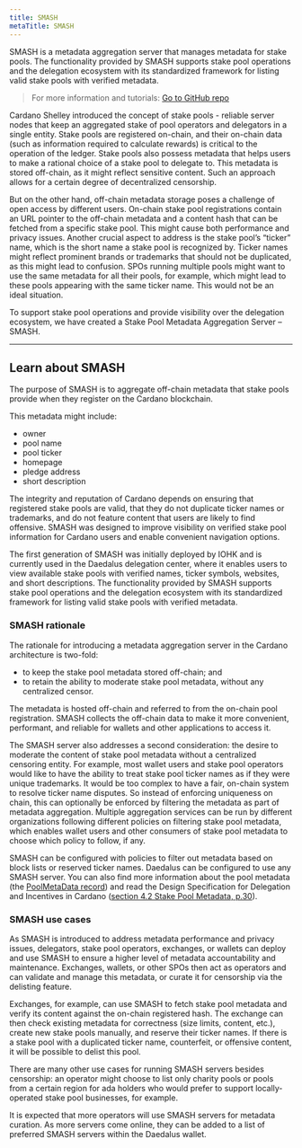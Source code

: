 ```yaml
---
title: SMASH
metaTitle: SMASH
---
```


SMASH is a metadata aggregation server that manages metadata for stake pools. The functionality provided by SMASH supports stake pool operations and the delegation ecosystem with its standardized framework for listing valid stake pools with verified metadata.

> For more information and tutorials: [Go to GitHub repo <OpenInNew className='content-link' />](https://github.com/input-output-hk/cardano-db-sync/blob/master/doc/smash.md)


Cardano Shelley introduced the concept of stake pools - reliable server nodes
that keep an aggregated stake of pool operators and delegators in a single
entity. Stake pools are registered on-chain, and their on-chain data (such as
information required to calculate rewards) is critical to the operation of the
ledger. Stake pools also possess metadata that helps users to make a rational
choice of a stake pool to delegate to. This metadata is stored off-chain, as it
might reflect sensitive content. Such an approach allows for a certain degree of
decentralized censorship.

But on the other hand, off-chain metadata storage poses a challenge of open
access by different users. On-chain stake pool registrations contain an URL
pointer to the off-chain metadata and a content hash that can be fetched from a
specific stake pool. This might cause both performance and privacy issues.
Another crucial aspect to address is the stake pool’s “ticker” name, which is
the short name a stake pool is recognized by. Ticker names might reflect
prominent brands or trademarks that should not be duplicated, as this might lead
to confusion. SPOs running multiple pools might want to use the same metadata
for all their pools, for example, which might lead to these pools appearing with
the same ticker name. This would not be an ideal situation.

To support stake pool operations and provide visibility over the delegation
ecosystem, we have created a Stake Pool Metadata Aggregation Server – SMASH. 

---

## Learn about SMASH

The purpose of SMASH is to aggregate off-chain metadata that stake pools provide
when they register on the Cardano blockchain.

This metadata might include:

- owner
- pool name
- pool ticker
- homepage
- pledge address
- short description

The integrity and reputation of Cardano depends on ensuring that registered
stake pools are valid, that they do not duplicate ticker names or trademarks,
and do not feature content that users are likely to find offensive. SMASH was
designed to improve visibility on verified stake pool information for Cardano
users and enable convenient navigation options.

The first generation of SMASH was initially deployed by IOHK and is currently
used in the Daedalus delegation center, where it enables users to view available
stake pools with verified names, ticker symbols, websites, and short
descriptions. The functionality provided by SMASH supports stake pool operations
and the delegation ecosystem with its standardized framework for listing valid
stake pools with verified metadata.

### SMASH rationale

The rationale for introducing a metadata aggregation server in the Cardano
architecture is two-fold:

- to keep the stake pool metadata stored off-chain; and
- to retain the ability to moderate stake pool metadata, without any centralized
  censor.

The metadata is hosted off-chain and referred to from the on-chain pool
registration. SMASH collects the off-chain data to make it more convenient,
performant, and reliable for wallets and other applications to access it.

The SMASH server also addresses a second consideration: the desire to moderate
the content of stake pool metadata without a centralized censoring entity. For
example, most wallet users and stake pool operators would like to have the
ability to treat stake pool ticker names as if they were unique trademarks. It
would be too complex to have a fair, on-chain system to resolve ticker name
disputes. So instead of enforcing uniqueness on chain, this can optionally be
enforced by filtering the metadata as part of metadata aggregation. Multiple
aggregation services can be run by different organizations following different
policies on filtering stake pool metadata, which enables wallet users and other
consumers of stake pool metadata to choose which policy to follow, if any.

SMASH can be configured with policies to filter out metadata based on block
lists or reserved ticker names. Daedalus can be configured to use any SMASH
server. You can also find more information about the pool metadata (the
[PoolMetaData record](https://github.com/input-output-hk/cardano-ledger-specs/blob/4458fdba7e2211f63e7f28ecd3f9b55b02eee071/shelley/chain-and-ledger/executable-spec/src/Shelley/Spec/Ledger/TxData.hs#L62))
and read the Design Specification for Delegation and Incentives in Cardano
([section 4.2 Stake Pool Metadata, p.30](https://hydra.iohk.io/build/790053/download/1/delegation_design_spec.pdf)).

### SMASH use cases

As SMASH is introduced to address metadata performance and privacy issues,
delegators, stake pool operators, exchanges, or wallets can deploy and use SMASH
to ensure a higher level of metadata accountability and maintenance. Exchanges,
wallets, or other SPOs then act as operators and can validate and manage this
metadata, or curate it for censorship via the delisting feature.

Exchanges, for example, can use SMASH to fetch stake pool metadata and verify
its content against the on-chain registered hash. The exchange can then check
existing metadata for correctness (size limits, content, etc.), create new stake
pools manually, and reserve their ticker names. If there is a stake pool with a
duplicated ticker name, counterfeit, or offensive content, it will be possible
to delist this pool.

There are many other use cases for running SMASH servers besides censorship: an
operator might choose to list only charity pools or pools from a certain region
for ada holders who would prefer to support locally-operated stake pool
businesses, for example.

It is expected that more operators will use SMASH servers for metadata curation.
As more servers come online, they can be added to a list of preferred SMASH
servers within the Daedalus wallet.



